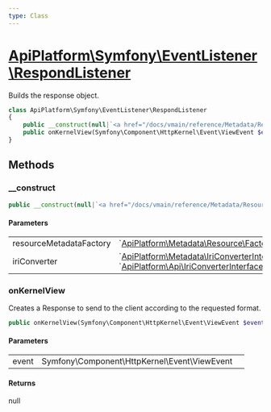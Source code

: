 ```yaml
---
type: Class
---
```


# [ApiPlatform\Symfony\EventListener\RespondListener](/docs/vmain/reference/Symfony/EventListener/RespondListener)

Builds the response object.


```php
class ApiPlatform\Symfony\EventListener\RespondListener
{
    public __construct(null|`<a href="/docs/vmain/reference/Metadata/Resource/Factory/ResourceMetadataCollectionFactoryInterface">ApiPlatform\Metadata\Resource\Factory\ResourceMetadataCollectionFactoryInterface</a>` $resourceMetadataFactory, null|`<a href="/docs/vmain/reference/Metadata/IriConverterInterface">ApiPlatform\Metadata\IriConverterInterface</a>`|`<a href="/docs/vmain/reference/Metadata/IriConverterInterface">ApiPlatform\Api\IriConverterInterface</a>` $iriConverter)
    public onKernelView(Symfony\Component\HttpKernel\Event\ViewEvent $event): null
}
```
## Methods

### __construct



```php
public __construct(null|`<a href="/docs/vmain/reference/Metadata/Resource/Factory/ResourceMetadataCollectionFactoryInterface">ApiPlatform\Metadata\Resource\Factory\ResourceMetadataCollectionFactoryInterface</a>` $resourceMetadataFactory, null|`<a href="/docs/vmain/reference/Metadata/IriConverterInterface">ApiPlatform\Metadata\IriConverterInterface</a>`|`<a href="/docs/vmain/reference/Metadata/IriConverterInterface">ApiPlatform\Api\IriConverterInterface</a>` $iriConverter)
```

#### Parameters

<table><tbody>
<tr><td>resourceMetadataFactory</td><td>`<a href="/docs/vmain/reference/Metadata/Resource/Factory/ResourceMetadataCollectionFactoryInterface">ApiPlatform\Metadata\Resource\Factory\ResourceMetadataCollectionFactoryInterface</a>`</td><td></td></tr><tr><td>iriConverter</td><td>`<a href="/docs/vmain/reference/Metadata/IriConverterInterface">ApiPlatform\Metadata\IriConverterInterface</a>`<br />`<a href="/docs/vmain/reference/Metadata/IriConverterInterface">ApiPlatform\Api\IriConverterInterface</a>`</td><td></td></tr>
</tbody>
</table>

### onKernelView

Creates a Response to send to the client according to the requested format.

```php
public onKernelView(Symfony\Component\HttpKernel\Event\ViewEvent $event): null
```

#### Parameters

<table><tbody>
<tr><td>event</td><td>Symfony\Component\HttpKernel\Event\ViewEvent</td><td></td></tr>
</tbody>
</table>

#### Returns

null
